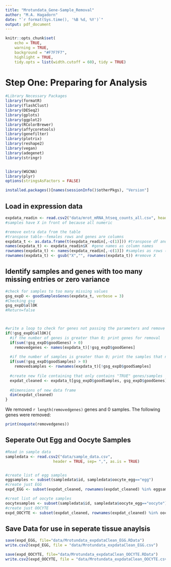 ```yaml
---
title: "Mrotundata_Gene-Sample_Removal"
author: "M.A. Hagadorn"
date: "`r format(Sys.time(), '%B %d, %Y')`"
output: pdf_document
---
```


```r
knitr::opts_chunk$set(
	echo = TRUE,
	warning = TRUE,
	background = "#F7F7F7",
	highlight = TRUE,
	tidy.opts = list(width.cutoff = 60), tidy = TRUE)
```

# Step One: Preparing for Analysis
```r
#Library Necessary Packages
library(formatR)
library(flashClust)
library(DESeq2) 
library(gplots) 
library(ggplot2)
library(RColorBrewer)
library(affycoretools)
library(genefilter)
library(plotrix)
library(reshape2)
library(vegan)
library(adegenet)
library(stringr)


library(WGCNA)
library(plyr)
options(stringsAsFactors = FALSE)

```

```r
installed.packages()[names(sessionInfo()$otherPkgs), "Version"]

```

## Load in expression data
```r
expdata_readin <- read.csv2("data/mrot_mRNA_htseq_counts_all.csv", header = TRUE, sep= ",", as.is = TRUE) #reads in the expression data
#samples have X in front of because all numeric

#remove extra data from the table
#transpose table--females rows and genes are columns
expdata_t <- as.data.frame(t(expdata_readin[,-c(1)])) #transpose df and remove column 1 == gene ids
names(expdata_t) <- expdata_readin$X  #gene names as column names
rownames(expdata_t) <- names(expdata_readin[,-c(1)]) #samples as rows (Still has X)
rownames(expdata_t) <- gsub("X","", rownames(expdata_t)) #remove X
```


## Identify samples and genes with too many missing entries or zero variance
```r
#check for samples to too many missing values
gsg_expD <- goodSamplesGenes(expdata_t, verbose = 3)
#Checking gsg
gsg_expD$allOK
#Return=false



#write a loop to check for genes not passing the parameters and remove genes/samples
if(!gsg_expD$allOK){
  #if the number of genes is greater than 0; print genes for removal
  if(sum(!gsg_expD$goodGenes) > 0) 
    removedgenes <- names(expdata_t)[!gsg_expD$goodGenes]
  
  #if the number of samples is greater than 0; print the samples that need to be removed
  if(sum(!gsg_expD$goodSamples) > 0)
    removedsamples <- rownames(expdata_t)[!gsg_expD$goodSamples]
  
  #create new file containing that only contains "TRUE" genes/samples
  expdat_cleaned <- expdata_t[gsg_expD$goodSamples, gsg_expD$goodGenes]
  
  #Dimensions of new data frame
  dim(expdat_cleaned)
}


```

We removed `r length(removedgenes)` genes and 0 samples. The following genes were removed:
```r
print(noquote(removedgenes))
```


## Seperate Out Egg and Oocyte Samples
```r
#Read in sample data
sampledata <- read.csv2("data/sample_data.csv", 
                     header = TRUE, sep= ",", as.is = TRUE)


#create list of egg samples
eggsamples <- subset(sampledata$id, sampledata$oocyte_egg=="egg")
#create just EGG 
expd_EGG <- subset(expdat_cleaned, rownames(expdat_cleaned) %in% eggsamples)

#creat list of oocyte samples
oocytesamples <- subset(sampledata$id, sampledata$oocyte_egg=="oocyte")
#create just OOCYTE
expd_OOCYTE <- subset(expdat_cleaned, rownames(expdat_cleaned) %in% oocytesamples)
```

## Save Data for use in seperate tissue anaylsis
```r
save(expd_EGG, file="data/Mrotundata_expdataClean_EGG.RData")
write.csv2(expd_EGG, file = "data/Mrotundata_expdataClean_EGG.csv")

save(expd_OOCYTE, file="data/Mrotundata_expdataClean_OOCYTE.RData")
write.csv2(expd_OOCYTE, file = "data/Mrotundata_expdataClean_OOCYTE.csv")
```







